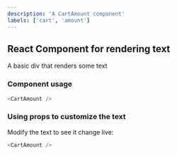 ```yaml
---
description: 'A CartAmount component'
labels: ['cart', 'amount']
---
```



## React Component for rendering text

A basic div that renders some text

### Component usage

```js
<CartAmount />
```

### Using props to customize the text

Modify the text to see it change live:

```js live
<CartAmount />
```
